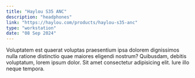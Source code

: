 ```yaml
---
title: "Haylou S35 ANC"
description: "headphones"
link: "https://haylou.com/products/haylou-s35-anc"
type: "workstation"
date: "08 Sep 2024"
---
```


Voluptatem est quaerat voluptas praesentium ipsa dolorem dignissimos nulla ratione distinctio quae maiores eligendi nostrum? Quibusdam, debitis voluptatum, lorem ipsum dolor. Sit amet consectetur adipisicing elit. Iure illo neque tempora.